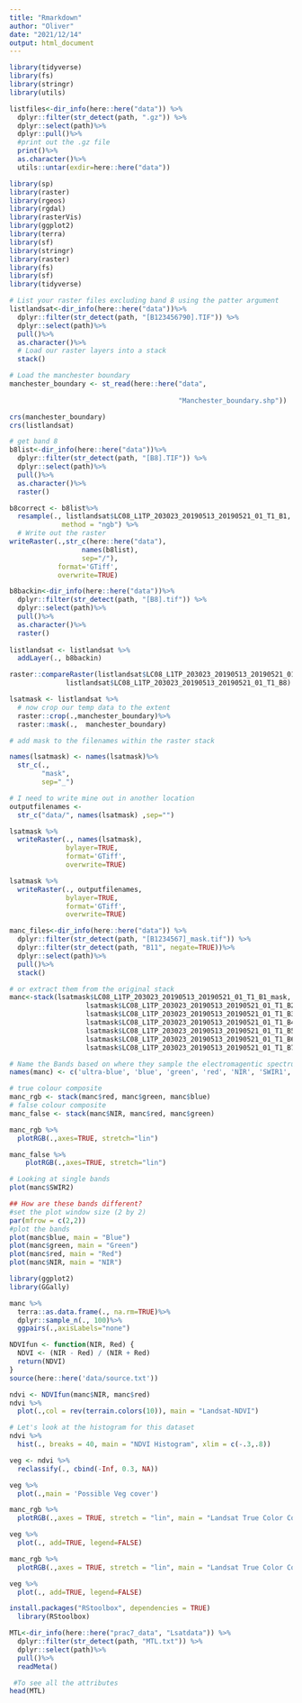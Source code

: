 ```yaml
---
title: "Rmarkdown"
author: "Oliver"
date: "2021/12/14"
output: html_document
---
```


```r
library(tidyverse)
library(fs)
library(stringr)
library(utils)

listfiles<-dir_info(here::here("data")) %>%
  dplyr::filter(str_detect(path, ".gz")) %>%
  dplyr::select(path)%>%
  dplyr::pull()%>%
  #print out the .gz file
  print()%>%
  as.character()%>%
  utils::untar(exdir=here::here("data"))
```

```r
library(sp)
library(raster)
library(rgeos)
library(rgdal)
library(rasterVis)
library(ggplot2)
library(terra)
library(sf)
library(stringr)
library(raster)
library(fs)
library(sf)
library(tidyverse)
```

```r
# List your raster files excluding band 8 using the patter argument
listlandsat<-dir_info(here::here("data"))%>%
  dplyr::filter(str_detect(path, "[B123456790].TIF")) %>%
  dplyr::select(path)%>%
  pull()%>%
  as.character()%>%
  # Load our raster layers into a stack
  stack()

# Load the manchester boundary
manchester_boundary <- st_read(here::here("data", 
                                        
                                          "Manchester_boundary.shp"))

crs(manchester_boundary)
crs(listlandsat)
```

```r
# get band 8
b8list<-dir_info(here::here("data"))%>%
  dplyr::filter(str_detect(path, "[B8].TIF")) %>%
  dplyr::select(path)%>%
  pull()%>%
  as.character()%>%
  raster()
```

```r
b8correct <- b8list%>%
  resample(., listlandsat$LC08_L1TP_203023_20190513_20190521_01_T1_B1, 
             method = "ngb") %>%
  # Write out the raster
writeRaster(.,str_c(here::here("data"), 
                  names(b8list), 
                  sep="/"),
            format='GTiff', 
            overwrite=TRUE)
```

```r
b8backin<-dir_info(here::here("data"))%>%
  dplyr::filter(str_detect(path, "[B8].tif")) %>%
  dplyr::select(path)%>%
  pull()%>%
  as.character()%>%
  raster()
  
listlandsat <- listlandsat %>%
  addLayer(., b8backin)
```

```r
raster::compareRaster(listlandsat$LC08_L1TP_203023_20190513_20190521_01_T1_B1,
              listlandsat$LC08_L1TP_203023_20190513_20190521_01_T1_B8)
```

```r
lsatmask <- listlandsat %>%
  # now crop our temp data to the extent
  raster::crop(.,manchester_boundary)%>%
  raster::mask(.,  manchester_boundary)
```

```r
# add mask to the filenames within the raster stack

names(lsatmask) <- names(lsatmask)%>%
  str_c(., 
        "mask", 
        sep="_")

# I need to write mine out in another location
outputfilenames <-
  str_c("data/", names(lsatmask) ,sep="")
```

```r
lsatmask %>%
  writeRaster(., names(lsatmask), 
              bylayer=TRUE, 
              format='GTiff', 
              overwrite=TRUE)
```

```r
lsatmask %>%
  writeRaster(., outputfilenames, 
              bylayer=TRUE, 
              format='GTiff', 
              overwrite=TRUE)
```

```r
manc_files<-dir_info(here::here("data")) %>%
  dplyr::filter(str_detect(path, "[B1234567]_mask.tif")) %>%
  dplyr::filter(str_detect(path, "B11", negate=TRUE))%>%
  dplyr::select(path)%>%
  pull()%>%
  stack()

# or extract them from the original stack
manc<-stack(lsatmask$LC08_L1TP_203023_20190513_20190521_01_T1_B1_mask,
                   lsatmask$LC08_L1TP_203023_20190513_20190521_01_T1_B2_mask,
                   lsatmask$LC08_L1TP_203023_20190513_20190521_01_T1_B3_mask,
                   lsatmask$LC08_L1TP_203023_20190513_20190521_01_T1_B4_mask,
                   lsatmask$LC08_L1TP_203023_20190513_20190521_01_T1_B5_mask,
                   lsatmask$LC08_L1TP_203023_20190513_20190521_01_T1_B6_mask,
                   lsatmask$LC08_L1TP_203023_20190513_20190521_01_T1_B7_mask)

# Name the Bands based on where they sample the electromagentic spectrum
names(manc) <- c('ultra-blue', 'blue', 'green', 'red', 'NIR', 'SWIR1', 'SWIR2')
```

```r
# true colour composite
manc_rgb <- stack(manc$red, manc$green, manc$blue)
# false colour composite
manc_false <- stack(manc$NIR, manc$red, manc$green)

manc_rgb %>%
  plotRGB(.,axes=TRUE, stretch="lin")
```

```r
manc_false %>%
    plotRGB(.,axes=TRUE, stretch="lin")
```

```r
# Looking at single bands
plot(manc$SWIR2)
```

```r
## How are these bands different?
#set the plot window size (2 by 2)
par(mfrow = c(2,2))
#plot the bands
plot(manc$blue, main = "Blue")
plot(manc$green, main = "Green")
plot(manc$red, main = "Red")
plot(manc$NIR, main = "NIR")
```

```r
library(ggplot2)
library(GGally)

manc %>%
  terra::as.data.frame(., na.rm=TRUE)%>%
  dplyr::sample_n(., 100)%>%
  ggpairs(.,axisLabels="none")
```

```r
NDVIfun <- function(NIR, Red) {
  NDVI <- (NIR - Red) / (NIR + Red)
  return(NDVI)
}
source(here::here('data/source.txt'))
```

```r
ndvi <- NDVIfun(manc$NIR, manc$red)
ndvi %>%
  plot(.,col = rev(terrain.colors(10)), main = "Landsat-NDVI")
```

```r
# Let's look at the histogram for this dataset
ndvi %>%
  hist(., breaks = 40, main = "NDVI Histogram", xlim = c(-.3,.8))
```

```r
veg <- ndvi %>%
  reclassify(., cbind(-Inf, 0.3, NA))

veg %>%
  plot(.,main = 'Possible Veg cover')
```

```r
manc_rgb %>%
  plotRGB(.,axes = TRUE, stretch = "lin", main = "Landsat True Color Composite")

veg %>%
  plot(., add=TRUE, legend=FALSE)
```

```r
manc_rgb %>%
  plotRGB(.,axes = TRUE, stretch = "lin", main = "Landsat True Color Composite")

veg %>%
  plot(., add=TRUE, legend=FALSE)
```

```r
install.packages("RStoolbox", dependencies = TRUE)
  library(RStoolbox)

MTL<-dir_info(here::here("prac7_data", "Lsatdata")) %>%
  dplyr::filter(str_detect(path, "MTL.txt")) %>%
  dplyr::select(path)%>%
  pull()%>%
  readMeta()

 #To see all the attributes
head(MTL)
```

